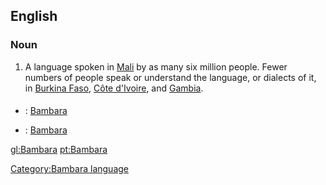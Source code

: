 ==English==
===Noun===

# A language spoken in [[Mali]] by as many six million people.  Fewer numbers of people speak or understand the language, or dialects of it, in [[Burkina Faso]], [[Côte d'Ivoire]], and [[Gambia]].

===={{trans}}====
* {{gl}}: [[Bambara]]
* {{pt}}: [[Bambara]]

[[gl:Bambara]]
[[pt:Bambara]]
[[Category:Bambara language]]